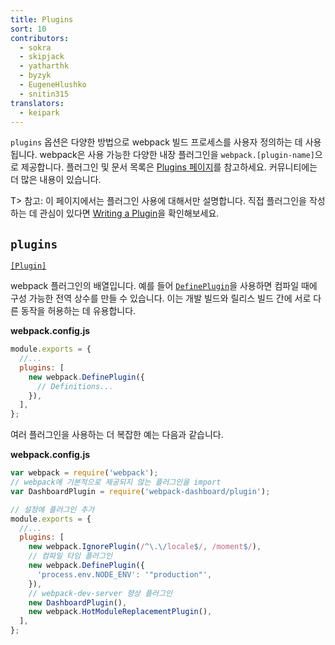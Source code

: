 ```yaml
---
title: Plugins
sort: 10
contributors:
  - sokra
  - skipjack
  - yatharthk
  - byzyk
  - EugeneHlushko
  - snitin315
translators:
  - keipark
---
```


`plugins` 옵션은 다양한 방법으로 webpack 빌드 프로세스를 사용자 정의하는 데 사용됩니다. webpack은 사용 가능한 다양한 내장 플러그인을 `webpack.[plugin-name]`으로 제공합니다. 플러그인 및 문서 목록은 [Plugins 페이지](/plugins)를 참고하세요. 커뮤니티에는 더 많은 내용이 있습니다.

T> 참고: 이 페이지에서는 플러그인 사용에 대해서만 설명합니다. 직접 플러그인을 작성하는 데 관심이 있다면 [Writing a Plugin](/contribute/writing-a-plugin/)을 확인해보세요.

## `plugins`

[`[Plugin]`](/plugins/)

webpack 플러그인의 배열입니다. 예를 들어 [`DefinePlugin`](/plugins/define-plugin/)을 사용하면 컴파일 때에 구성 가능한 전역 상수를 만들 수 있습니다. 이는 개발 빌드와 릴리스 빌드 간에 서로 다른 동작을 허용하는 데 유용합니다.

**webpack.config.js**

```js
module.exports = {
  //...
  plugins: [
    new webpack.DefinePlugin({
      // Definitions...
    }),
  ],
};
```

여러 플러그인을 사용하는 더 복잡한 예는 다음과 같습니다.

**webpack.config.js**

```js
var webpack = require('webpack');
// webpack에 기본적으로 제공되지 않는 플러그인을 import
var DashboardPlugin = require('webpack-dashboard/plugin');

// 설정에 플러그인 추가
module.exports = {
  //...
  plugins: [
    new webpack.IgnorePlugin(/^\.\/locale$/, /moment$/),
    // 컴파일 타임 플러그인
    new webpack.DefinePlugin({
      'process.env.NODE_ENV': '"production"',
    }),
    // webpack-dev-server 향상 플러그인
    new DashboardPlugin(),
    new webpack.HotModuleReplacementPlugin(),
  ],
};
```
